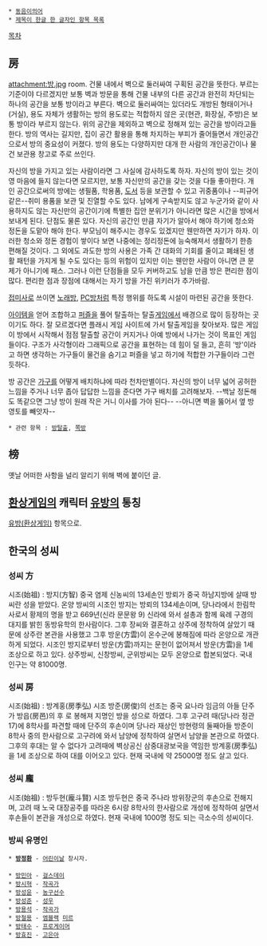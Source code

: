  * [[동음이의어]]
 * [[제목이 한글 한 글자인 항목 목록]]

[[목차]]
== 房 ==
attachment:방.jpg
room. 건물 내에서 벽으로 둘러싸여 구획된 공간을 뜻한다. 부르는 기준이야 다르겠지만 보통 벽과 방문을 통해 건물 내부의 다른 공간과 완전히 차단되는 하나의 공간을 보통 방이라고 부른다. 벽으로 둘러싸여는 있더라도 개방된 형태이거나(거실), 용도 자체가 생활하는 방의 용도로는 적합하지 않은 곳(현관, 화장실, 주방)은 보통 방이라 부르지 않는다. 위의 공간을 제외하고 벽으로 정해져 있는 공간을 방이라고들 한다.
방의 역사는 길지만, 집이 공간 활용을 통해 차지하는 부피가 줄어들면서 개인공간으로서 방의 중요성이 커졌다. 방의 용도는 다양하지만 대개 한 사람의 개인공간이나 물건 보관용 창고로 주로 쓰인다. 

자신의 방을 가지고 있는 사람이라면 그 사실에 감사하도록 하자. 자신의 방이 있는 것이 영 마음에 들지 않는다면 모르지만, 보통 자신만의 공간을 갖는 것을 다들 좋아한다. 개인 공간으로써의 방에는 생필품, 학용품, [[도서]] 등을 보관할 수 있고 귀중품이나 --피규어 같은--취미 용품을 보관 및 진열할 수도 있다. 남에게 구속받지도 않고 누군가와 같이 사용하지도 않는 자신만의 공간이기에 특별한 집안 분위기가 아니라면 많은 시간을 방에서 보내게 된다. 단점도 물론 있다. 자신의 공간인 만큼 자기가 알아서 해야 하기에 청소와 정돈을 도맡아 해야 한다. 부모님이 해주시는 경우도 있겠지만 웬만하면 자기가 하자. 이러한 청소와 정돈 경험이 쌓이다 보면 나중에는 정리정돈에 능숙해져서 생활하기 한층 편해질 것이다. 그 외에도 과도한 방의 사용은 가족 간 대화의 기회를 줄이고 폐쇄된 생활 패턴을 가지게 될 수도 있다는 등의 위험이 있지만 이는 웬만한 사람이 아니면 큰 문제가 아니기에 패스. 그러나 이런 단점들을 모두 커버하고도 남을 만큼 방은 편리한 점이 많다. 편리한 점과 장점에 대해서는 자기 방을 가진 위키러가 추가바람.

[[접미사]]로 쓰이면 [[노래방]], [[PC방]]처럼 특정 행위를 하도록 시설이 마련된 공간을 뜻한다.

[[아이템]]을 얻어 조합하고 [[퍼즐]]을 풀어 탈출하는 탈출[[게임]]에서 배경으로 많이 등장하는 곳이기도 하다. 잘 모르겠다면 플래시 게임 사이트에 가서 탈출게임을 찾아보자. 많은 게임이 방에서 시작해서 점점 탈출할 공간이 커지거나 아예 방에서 나가는 것이 목표인 게임들이다. 구조가 사각형이라 그래픽으로 공간을 표현하는 데 힘이 덜 들고, 흔히 '방'이라고 하면 생각하는 가구들이 물건을 숨기고 퍼즐을 넣고 하기에 적합한 가구들이라 그런 듯하다.

방 공간은 [[가구]]를 어떻게 배치하냐에 따라 천차만별이다. 자신의 방이 너무 넓어 공허한 느낌을 주거나 너무 좁아 답답한 느낌을 준다면 가구 배치를 고려해보자. --백날 정돈해도 똑같으면 그냥 방이 원래 작은 거니 이사를 가야 된다-- --아니면 벽을 뚫어서 옆 방 영토를 빼앗자--

 * 관련 항목 : [[방탈출]], [[쪽방]]

== 榜 ==
옛날 어떠한 사항을 널리 알리기 위해 벽에 붙이던 글.

== [[환상게임]]의 캐릭터 [[유방(환상게임)|유방]]의 통칭 ==
[[유방(환상게임)]] 항목으로.

== 한국의 성씨 ==

=== 성씨 方 ===

시조(始祖) : 방지(方智)
중국 염제 신농씨의 13세손인 방뢰가 중국 하남지방에 살때 방씨란 성을 받았다. 온양 방씨의 시조인 방지는 방뢰의 134세손이며, 당나라에서 한림학사로서 황제의 명을 받고 669년(신라 문문왕 9) 신라에 와서 설총과 함께 육례 구경의 대지를 밝힌 동방유학의 한사람이다. 그후 장씨와 결혼하고 상주에 정착하여 살았기 때문에 상주란 본관을 사용했고 그후 방운(方雲)이 온수군에 봉해짐에 따라 온양으로 개관하게 되었다. 시조인 방지로부터 방운(方雲)까지는 문헌이 없어져서 방운(方雲)을 1세 조상으로 하고 있다. 상주방씨, 신창방씨, 군위방씨는 모두 온양으로 합본되었다.
국내 인구는 약 81000명.

=== 성씨 房 ===

시조(始祖) : 방계홍(房季弘)
시조 방준(房俊)의 선조는 중국 요나라 임금의 아들 단주가 방읍(房邑)의 후 로 봉해져 지명인 방을 성으로 하였다. 그후 고구려 때(당나라 정관 17)에 8학사를 파견할 때에 단주의 후손이며 당나라 재상인 방현령의 둘째아들 방준이 8학사 중의 한사람으로 고구려에 와서 남양에 정착하여 살면서 남양을 본관으로 하였다.그후의 후대는 알 수 없다가 고려때에 벽상공신 삼중대광보국을 역임한 방계홍(房季弘)을 1세 조상으로 하여 대를 이어오고 있다.
현재 국내에 약 25000명 정도 살고 있다.


=== 성씨 龐 ===

시조(始祖) : 방두현(龐斗賢)
시조 방두현은 중국 주나라 방위장군의 후손으로 전해지며, 고려 때 노국 대장공주를 따라온 6시랑 8학사의 한사람으로 개성에 정착하여 살면서 후손들이 본관을 개성으로 하였다.
현재 국내에 1000명 정도 되는 극소수의 성씨이다.

=== 방씨 유명인 ===
 * '''[[방정환]]''' - [[어린이날]] 창시자.
 
 * [[방민아]] - [[걸스데이]]
 * [[방시혁]] - [[작곡가]]
 * [[방성윤]] - [[농구]]선수
 * [[방성준]] - [[성우]]
 * [[방용석]] - [[작곡가]]
 * [[방철용]] - [[엠블랙]] [[미르]]
 * [[방태수]] - [[프로게이머]]
 * [[방효진]] - [[고은아]]
